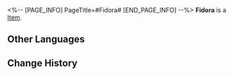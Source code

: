 <%-- [PAGE_INFO]
PageTitle=#Fidora#
[END_PAGE_INFO] --%>
{{Item Infobox
|id          = 250123
|image       = Item Fidora.png{{subst:void|<!--$UPLOAD:<<SpriteOutput/AvatarShopIcon/NPC/11209.png>-<Item Fidora.png>-<Item Icons>>-->}}
|type        = 
|invCategory = 
|rarity      = 3
|effect      = 
|description = 
}}
'''Fidora''' is a [[Item]].

==Other Languages==
{{Other Languages
|en   = Fidora
|zhs  = 菲多拉
|zht  = 菲多拉
|ja   = フィドラ
|ko   = 피도라
|es   = Fidora
|fr   = Fidora
|ru   = Фидора
|th   = Fidora
|vi   = Fidora
|de   = Fidora
|id   = Fidora
|pt   = Fidora
}}

==Change History==
{{Change History|1.1}}